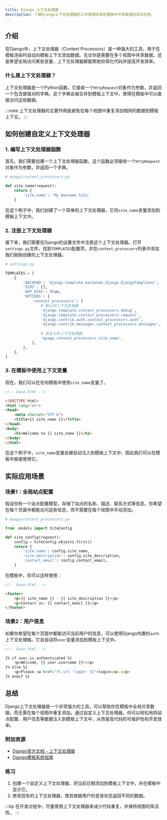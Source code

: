 ```yaml
---
title: Django 上下文处理器
description: 了解Django上下文处理器的工作原理及其在模板中共享数据的实际应用。
---
```


## 介绍

在Django中，上下文处理器（Context Processors）是一种强大的工具，用于在模板渲染时自动向模板上下文添加数据。无论你是需要在多个视图中共享数据，还是希望全局访问某些变量，上下文处理器都能帮助你简化代码并提高开发效率。

### 什么是上下文处理器？

上下文处理器是一个Python函数，它接收一个`HttpRequest`对象作为参数，并返回一个包含键值对的字典。这个字典会被合并到模板上下文中，使得在模板中可以直接访问这些数据。

:::note
上下文处理器的主要作用是避免在每个视图中重复添加相同的数据到模板上下文。
:::

## 如何创建自定义上下文处理器

### 1. 编写上下文处理器函数

首先，我们需要创建一个上下文处理器函数。这个函数必须接收一个`HttpRequest`对象作为参数，并返回一个字典。

```python
# myapp/context_processors.py

def site_name(request):
    return {
        'site_name': 'My Awesome Site'
    }
```

在这个例子中，我们创建了一个简单的上下文处理器，它将`site_name`变量添加到模板上下文中。

### 2. 注册上下文处理器

接下来，我们需要在Django的设置文件中注册这个上下文处理器。打开`settings.py`文件，找到`TEMPLATES`配置项，并在`context_processors`列表中添加我们刚刚创建的上下文处理器。

```python
# settings.py

TEMPLATES = [
    {
        'BACKEND': 'django.template.backends.django.DjangoTemplates',
        'DIRS': [],
        'APP_DIRS': True,
        'OPTIONS': {
            'context_processors': [
                # 默认的上下文处理器
                'django.template.context_processors.debug',
                'django.template.context_processors.request',
                'django.contrib.auth.context_processors.auth',
                'django.contrib.messages.context_processors.messages',
                
                # 自定义的上下文处理器
                'myapp.context_processors.site_name',
            ],
        },
    },
]
```

### 3. 在模板中使用上下文变量

现在，我们可以在任何模板中使用`site_name`变量了。

```html
<!-- base.html -->

<!DOCTYPE html>
<html lang="en">
<head>
    <meta charset="UTF-8">
    <title>{{ site_name }}</title>
</head>
<body>
    <h1>Welcome to {{ site_name }}</h1>
</body>
</html>
```

在这个例子中，`site_name`变量会被自动注入到模板上下文中，因此我们可以在模板中直接使用它。

## 实际应用场景

### 场景1：全局站点配置

假设你有一个站点配置模型，存储了站点的名称、描述、联系方式等信息。你希望在每个页面中都能访问这些信息，而不需要在每个视图中手动添加。

```python
# myapp/context_processors.py

from .models import SiteConfig

def site_config(request):
    config = SiteConfig.objects.first()
    return {
        'site_name': config.site_name,
        'site_description': config.site_description,
        'contact_email': config.contact_email,
    }
```

在模板中，你可以这样使用：

```html
<!-- base.html -->

<footer>
    <p>{{ site_name }} - {{ site_description }}</p>
    <p>Contact us: {{ contact_email }}</p>
</footer>
```

### 场景2：用户信息

如果你希望在每个页面中都能访问当前用户的信息，可以使用Django内置的`auth`上下文处理器。它会自动将`user`变量添加到模板上下文中。

```html
<!-- base.html -->

{% if user.is_authenticated %}
    <p>Welcome, {{ user.username }}!</p>
{% else %}
    <p>Please <a href="{% url 'login' %}">login</a>.</p>
{% endif %}
```

## 总结

Django上下文处理器是一个非常强大的工具，可以帮助你在模板中全局共享数据，而无需在每个视图中重复添加。通过自定义上下文处理器，你可以轻松地将站点配置、用户信息等数据注入到模板上下文中，从而提高代码的可维护性和开发效率。

### 附加资源

- [Django官方文档 - 上下文处理器](https://docs.djangoproject.com/en/stable/ref/templates/api/#writing-your-own-context-processors)
- [Django模板系统指南](https://docs.djangoproject.com/en/stable/topics/templates/)

### 练习

1. 创建一个自定义上下文处理器，将当前日期添加到模板上下文中，并在模板中显示它。
2. 修改现有的上下文处理器，使其根据用户的登录状态返回不同的数据。

:::tip
在开发过程中，尽量使用上下文处理器来减少代码重复，并保持视图的简洁性。
:::